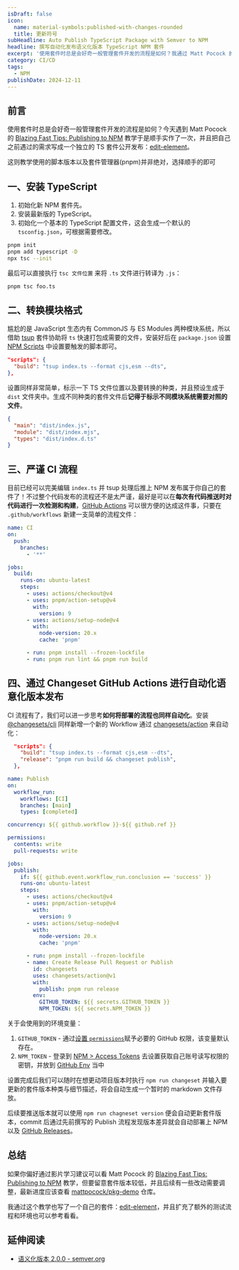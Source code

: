 ```yaml
---
isDraft: false
icon:
  name: material-symbols:published-with-changes-rounded
  title: 更新符号
subHeadline: Auto Publish TypeScript Package with Semver to NPM
headline: 撰写自动化发布语义化版本 TypeScript NPM 套件
excerpt: '使用套件时总是会好奇一般管理套件开发的流程是如何？我通过 Matt Pocock 的 Blazing Fast Tips: Publishing to NPM 教学视频顺手实作了一次，并且把自己之前遇过的需求写成一个独立的 TS 套件公开发布：edit-element。'
category: CI/CD
tags:
  - NPM
publishDate: 2024-12-11
---
```


## 前言

使用套件时总是会好奇一般管理套件开发的流程是如何？今天遇到 Matt Pocock 的 [Blazing Fast Tips: Publishing to NPM](https://www.youtube.com/watch?v=eh89VE3Mk5g) 教学于是顺手实作了一次，并且把自己之前遇过的需求写成一个独立的 TS 套件公开发布：[edit-element](https://github.com/riceball-tw/edit-element)。

<Info type="info">这则教学使用的脚本版本以及套件管理器(pnpm)并非绝对，选择顺手的即可</Info>

## 一、安装 TypeScript

1. 初始化新 NPM 套件先。
2. 安装最新版的 TypeScript。
3. 初始化一个基本的 TypeScript 配置文件，这会生成一个默认的 `tsconfig.json`，可根据需要修改。

```bash
pnpm init
pnpm add typescript -D
npx tsc --init
```

最后可以直接执行 `tsc 文件位置` 来将 `.ts` 文件进行转译为 `.js`：

```bash
pnpm tsc foo.ts
```

## 二、转换模块格式

尴尬的是 JavaScript 生态内有 CommonJS 与 ES Modules 两种模块系统，所以借助 [tsup](https://github.com/egoist/tsup) 套件协助将 `ts` 快速打包成需要的文件，安装好后在 `package.json` 设置 [NPM Scripts](https://docs.npmjs.com/cli/v9/using-npm/scripts) 中设置要触发的脚本即可。

```json title="package.json"
"scripts": {
  "build": "tsup index.ts --format cjs,esm --dts",
},
```

设置同样非常简单，标示一下 TS 文件位置以及要转换的种类，并且预设生成于 `dist` 文件夹中。生成不同种类的套件文件后**记得于标示不同模块系统需要对照的文件**。

```json title="package.json"
{
  "main": "dist/index.js",
  "module": "dist/index.mjs",
  "types": "dist/index.d.ts"
}
```

## 三、严谨 CI 流程

目前已经可以完美编辑 `index.ts` 并 tsup 处理后推上 NPM 发布属于你自己的套件了！不过整个代码发布的流程还不是太严谨，最好是可以在**每次有代码推送时对代码进行一次检测和构建**，[GitHub Actions](https://github.com/features/actions) 可以很方便的达成这件事，只要在 `.github/workflows` 新建一支简单的流程文件：

```yaml title="ci.yml"
name: CI
on:
  push:
    branches:
      - '**'

jobs:
  build:
    runs-on: ubuntu-latest
    steps:
      - uses: actions/checkout@v4
      - uses: pnpm/action-setup@v4
        with:
          version: 9
      - uses: actions/setup-node@v4
        with:
          node-version: 20.x
          cache: 'pnpm'

      - run: pnpm install --frozen-lockfile
      - run: pnpm run lint && pnpm run build
```

## 四、通过 Changeset GitHub Actions 进行自动化语意化版本发布

CI 流程有了，我们可以进一步思考**如何将部署的流程也同样自动化**。安装 [@changesets/cli](https://www.npmjs.com/package/@changesets/cli) 同样新增一个新的 Workflow 通过 [changesets/action](https://github.com/changesets/action) 来自动化：

```json title="package.json"
  "scripts": {
    "build": "tsup index.ts --format cjs,esm --dts",
    "release": "pnpm run build && changeset publish",
  },
```

```yaml title="publish.yml"
name: Publish
on:
  workflow_run:
    workflows: [CI]
    branches: [main]
    types: [completed]

concurrency: ${{ github.workflow }}-${{ github.ref }}

permissions:
  contents: write
  pull-requests: write

jobs:
  publish:
    if: ${{ github.event.workflow_run.conclusion == 'success' }}
    runs-on: ubuntu-latest
    steps:
      - uses: actions/checkout@v4
      - uses: pnpm/action-setup@v4
        with:
          version: 9
      - uses: actions/setup-node@v4
        with:
          node-version: 20.x
          cache: 'pnpm'

      - run: pnpm install --frozen-lockfile
      - name: Create Release Pull Request or Publish
        id: changesets
        uses: changesets/action@v1
        with:
          publish: pnpm run release
        env:
          GITHUB_TOKEN: ${{ secrets.GITHUB_TOKEN }}
          NPM_TOKEN: ${{ secrets.NPM_TOKEN }}
```

关于会使用到的环境变量：

1. `GITHUB_TOKEN` - 通过[设置 `permissions`](https://docs.github.com/en/actions/writing-workflows/choosing-what-your-workflow-does/controlling-permissions-for-github_token)赋予必要的 GitHub 权限，该变量默认存在。
2. `NPM_TOKEN` - 登录到 [NPM > Access Tokens](https://docs.npmjs.com/creating-and-viewing-access-tokens) 去设置获取自己账号读写权限的密钥，并放到 [GitHub Env](https://docs.github.com/en/actions/writing-workflows/choosing-what-your-workflow-does/store-information-in-variables) 当中

设置完成后我们可以随时在想更动项目版本时执行 `npm run changeset` 并输入要更新的套件版本种类与细节描述，将会自动生成一个暂时的 markdown 文件存放。

后续要推送版本就可以使用 `npm run chagneset version` 便会自动更新套件版本，commit 后通过先前撰写的 Publish 流程发现版本差异就会自动部署上 NPM 以及 [GitHub Releases](https://docs.github.com/en/repositories/releasing-projects-on-github/about-releases)。

## 总结

如果你偏好通过影片学习建议可以看 Matt Pocock 的 [Blazing Fast Tips: Publishing to NPM](https://www.youtube.com/watch?v=eh89VE3Mk5g) 教学，但要留意套件版本较低，并且后续有一些改动需要调整，最新进度应该查看 [mattpocock/pkg-demo](https://github.com/mattpocock/pkg-demo) 仓库。

我通过这个教学也写了一个自己的套件：[edit-element](https://github.com/riceball-tw/edit-element)，并且扩充了额外的测试流程和环境也可以参考看看。

## 延伸阅读

- [语义化版本 2.0.0 - semver.org](https://semver.org/lang/zh-CN/)
